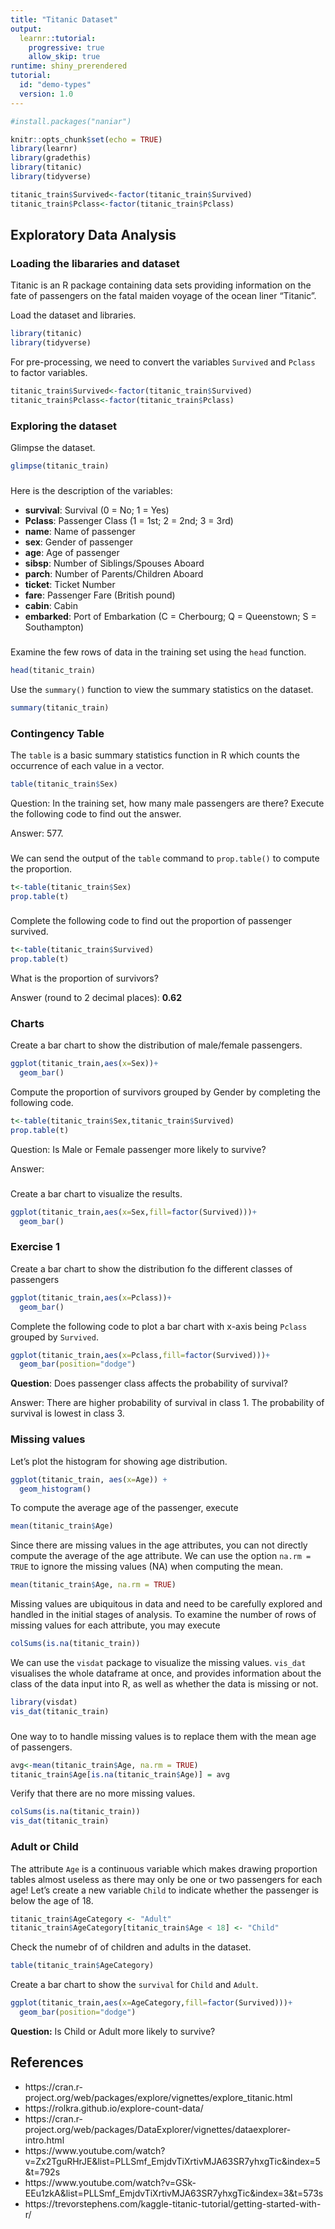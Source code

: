 ```yaml
---
title: "Titanic Dataset"
output: 
  learnr::tutorial:
    progressive: true
    allow_skip: true
runtime: shiny_prerendered
tutorial:
  id: "demo-types"
  version: 1.0
---
```


```r
#install.packages("naniar")

knitr::opts_chunk$set(echo = TRUE)
library(learnr)
library(gradethis)
library(titanic)
library(tidyverse)

titanic_train$Survived<-factor(titanic_train$Survived)
titanic_train$Pclass<-factor(titanic_train$Pclass)
```


## Exploratory Data Analysis

### Loading the libararies and dataset
Titanic is an R package containing data sets providing information on the fate of passengers on the fatal maiden voyage of the ocean liner "Titanic".

Load the dataset and libraries.

```r
library(titanic)
library(tidyverse)
```

For pre-processing, we need to convert the variables `Survived` and `Pclass` to factor variables.

```r
titanic_train$Survived<-factor(titanic_train$Survived)
titanic_train$Pclass<-factor(titanic_train$Pclass)
```


### Exploring the dataset

Glimpse the dataset.

```r
glimpse(titanic_train)

```
###

Here is the description of the variables:

- **survival**: Survival (0 = No; 1 = Yes)
- **Pclass**: Passenger Class (1 = 1st; 2 = 2nd; 3 = 3rd)
- **name**: Name of passenger
- **sex**: Gender of passenger
- **age**: Age of passenger
- **sibsp**: Number of Siblings/Spouses Aboard
- **parch**: Number of Parents/Children Aboard
- **ticket**: Ticket Number
- **fare**: Passenger Fare (British pound)
- **cabin**: Cabin
- **embarked**: Port of Embarkation (C = Cherbourg; Q = Queenstown; S = Southampton)

### 

Examine the few rows of data in the training set using the `head` function.
```r
head(titanic_train)
```

Use the `summary()` function to view the summary statistics on the dataset.

```r
summary(titanic_train)
```




### Contingency Table

The `table` is a basic summary statistics function in R which counts the occurrence of each value in a vector. 

```r
table(titanic_train$Sex) 
```

Question: In the training set, how many male passengers are there? Execute the following code to find out the answer.

Answer: 577.

###

We can send the output of the `table` command to  `prop.table()` to compute the proportion.

```r
t<-table(titanic_train$Sex) 
prop.table(t)
```

###

Complete the following code to find out the proportion of passenger survived.

```r
t<-table(titanic_train$Survived) 
prop.table(t)
```

What is the proportion of survivors? 

Answer (round to 2 decimal places): **0.62**


### Charts

Create a bar chart to show the distribution of male/female passengers.

```r
ggplot(titanic_train,aes(x=Sex))+
  geom_bar() 
```



Compute the proportion of survivors grouped by Gender by completing the following code.

```r
t<-table(titanic_train$Sex,titanic_train$Survived) 
prop.table(t)
```

Question: Is Male or Female passenger more likely to survive? 

Answer:

###

Create a bar chart  to visualize the results.

```r
ggplot(titanic_train,aes(x=Sex,fill=factor(Survived)))+
  geom_bar()
```


### Exercise 1
Create a bar chart to show the distribution fo the different classes of passengers

```r
ggplot(titanic_train,aes(x=Pclass))+
  geom_bar() 
```



Complete the following code to plot a bar chart with x-axis being `Pclass` grouped by `Survived`.

```r
ggplot(titanic_train,aes(x=Pclass,fill=factor(Survived)))+
  geom_bar(position="dodge") 
```

**Question**: Does passenger class affects the probability of survival? 

Answer: There are higher probability of survival in class 1. The probability of survival is lowest in class 3.


### Missing values


Let's plot the histogram for showing age distribution.

```r
ggplot(titanic_train, aes(x=Age)) +
  geom_histogram()
```


To compute the average age of the passenger, execute

```r
mean(titanic_train$Age)
```

Since there are missing values in the age attributes, you can not directly compute the average of the age attribute. We can use the option `na.rm = TRUE` to ignore the missing values (NA) when computing the mean.

```r
mean(titanic_train$Age, na.rm = TRUE)
```


Missing values are ubiquitous in data and need to be carefully explored and handled in the initial stages of analysis. To examine the number of rows of missing values for each attribute, you may execute

```r
colSums(is.na(titanic_train))
```

We can use the `visdat` package to visualize the missing values. `vis_dat` visualises the whole dataframe at once, and provides information about the class of the data input into R, as well as whether the data is missing or not.


```r
library(visdat)
vis_dat(titanic_train)
```

### 

One way to to handle missing values is to replace them with the mean age of passengers.

```r
avg<-mean(titanic_train$Age, na.rm = TRUE)
titanic_train$Age[is.na(titanic_train$Age)] = avg
```

Verify that there are no more missing values.

```r
colSums(is.na(titanic_train))
vis_dat(titanic_train)
```



### Adult or Child

The attribute `Age` is a continuous variable which makes drawing proportion tables almost useless as there may only be one or two passengers for each age! Let’s create a new variable `Child` to indicate whether the passenger is below the age of 18. 

```r
titanic_train$AgeCategory <- "Adult"
titanic_train$AgeCategory[titanic_train$Age < 18] <- "Child"
```


Check the numebr of of children and adults in the dataset.

```r
table(titanic_train$AgeCategory)
```


Create a bar chart to show the `survival` for  `Child` and `Adult`.
```r
ggplot(titanic_train,aes(x=AgeCategory,fill=factor(Survived)))+
  geom_bar(position="dodge") 

```

**Question:** Is Child or Adult more likely to survive? 






## References

- https://cran.r-project.org/web/packages/explore/vignettes/explore_titanic.html
- https://rolkra.github.io/explore-count-data/
- https://cran.r-project.org/web/packages/DataExplorer/vignettes/dataexplorer-intro.html
- https://www.youtube.com/watch?v=Zx2TguRHrJE&list=PLLSmf_EmjdvTiXrtivMJA63SR7yhxgTic&index=5&t=792s
- https://www.youtube.com/watch?v=GSk-EEu1zkA&list=PLLSmf_EmjdvTiXrtivMJA63SR7yhxgTic&index=3&t=573s
- https://trevorstephens.com/kaggle-titanic-tutorial/getting-started-with-r/
